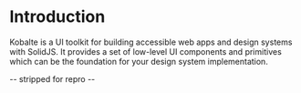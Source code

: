 # Introduction

Kobalte is a UI toolkit for building accessible web apps and design systems with SolidJS. It provides a set of low-level UI components and primitives which can be the foundation for your design system implementation.

-- stripped for repro --